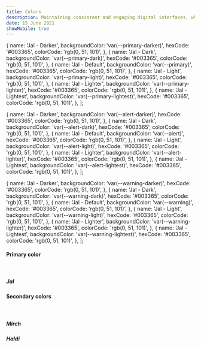 ```yaml
---
title: Colors
description: Maintaining consistent and engaging digital interfaces, whether applications or experiences, demands extended guidance around color usage
date: 15 June 2021
showMobile: true
---
```



  {
    name: 'Jal - Darker',
    backgroundColor: 'var(--primary-darker)',
    hexCode: '#003365',
    colorCode: 'rgb(0, 51, 101)',
  },
  {
    name: 'Jal - Dark',
    backgroundColor: 'var(--primary-dark)',
    hexCode: '#003365',
    colorCode: 'rgb(0, 51, 101)',
  },
  {
    name: 'Jal - Default',
    backgroundColor: 'var(--primary)',
    hexCode: '#003365',
    colorCode: 'rgb(0, 51, 101)',
  },
  {
    name: 'Jal - Light',
    backgroundColor: 'var(--primary-light)',
    hexCode: '#003365',
    colorCode: 'rgb(0, 51, 101)',
  },
  {
    name: 'Jal - Lighter',
    backgroundColor: 'var(--primary-lighter)',
    hexCode: '#003365',
    colorCode: 'rgb(0, 51, 101)',
  },
  {
    name: 'Jal - Lightest',
    backgroundColor: 'var(--primary-lightest)',
    hexCode: '#003365',
    colorCode: 'rgb(0, 51, 101)',
  },
];

  {
    name: 'Jal - Darker',
    backgroundColor: 'var(--alert-darker)',
    hexCode: '#003365',
    colorCode: 'rgb(0, 51, 101)',
  },
  {
    name: 'Jal - Dark',
    backgroundColor: 'var(--alert-dark)',
    hexCode: '#003365',
    colorCode: 'rgb(0, 51, 101)',
  },
  {
    name: 'Jal - Default',
    backgroundColor: 'var(--alert)',
    hexCode: '#003365',
    colorCode: 'rgb(0, 51, 101)',
  },
  {
    name: 'Jal - Light',
    backgroundColor: 'var(--alert-light)',
    hexCode: '#003365',
    colorCode: 'rgb(0, 51, 101)',
  },
  {
    name: 'Jal - Lighter',
    backgroundColor: 'var(--alert-lighter)',
    hexCode: '#003365',
    colorCode: 'rgb(0, 51, 101)',
  },
  {
    name: 'Jal - Lightest',
    backgroundColor: 'var(--alert-lightest)',
    hexCode: '#003365',
    colorCode: 'rgb(0, 51, 101)',
  },
];

  {
    name: 'Jal - Darker',
    backgroundColor: 'var(--warning-darker)',
    hexCode: '#003365',
    colorCode: 'rgb(0, 51, 101)',
  },
  {
    name: 'Jal - Dark',
    backgroundColor: 'var(--warning-dark)',
    hexCode: '#003365',
    colorCode: 'rgb(0, 51, 101)',
  },
  {
    name: 'Jal - Default',
    backgroundColor: 'var(--warning)',
    hexCode: '#003365',
    colorCode: 'rgb(0, 51, 101)',
  },
  {
    name: 'Jal - Light',
    backgroundColor: 'var(--warning-light)',
    hexCode: '#003365',
    colorCode: 'rgb(0, 51, 101)',
  },
  {
    name: 'Jal - Lighter',
    backgroundColor: 'var(--warning-lighter)',
    hexCode: '#003365',
    colorCode: 'rgb(0, 51, 101)',
  },
  {
    name: 'Jal - Lightest',
    backgroundColor: 'var(--warning-lightest)',
    hexCode: '#003365',
    colorCode: 'rgb(0, 51, 101)',
  },
];

#### Primary color

<br />

##### Jal

<Row className='mb-10'>
  <ColorComp colorData={PRIMARY_COLORS} />
</Row>

#### Secondary colors

<br />

##### Mirch

<Row className='mb-10'>
  <ColorComp colorData={ALERT_COLORS} />
</Row>

##### Haldi

<Row>
  <ColorComp colorData={WARNING_COLORS} />
</Row>
